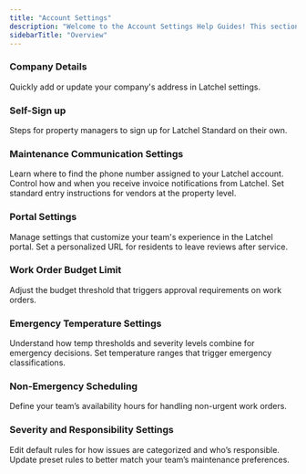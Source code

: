 ```yaml
---
title: "Account Settings"
description: "Welcome to the Account Settings Help Guides! This section provides step-by-step instructions for managing key settings in Latchel, ensuring your account is configured to meet your property management needs. Whether you need to add properties and residents, adjust severity and responsibility settings, or customize service provider prioritization, these guides will help you navigate and optimize your account settings with ease.  Explore the articles below to learn how to efficiently configure and manage your account!"
sidebarTitle: "Overview"
---
```


### **Company Details**

<Card title="Adding Your Company Address" icon="address-card" iconType="duotone" horizontal href="/s/topic/0TO5e000000h9wqGAA/Adding-Your-Company-Address">
  Quickly add or update your company's address in Latchel settings.
</Card>

### **Self-Sign up**

<Card title="Self-Signup - Latchel Standard" icon="octagon-check" iconType="duotone" horizontal href="/s/topic/0TO5e000000h9wqGAA/Self-Signup-Latchel-Standard">
  Steps for property managers to sign up for Latchel Standard on their own.
</Card>

### **Maintenance Communication Settings**

<CardGroup cols={2}>
  <Card title="How to View Your Latchel-Assigned Phone Number" icon="headphones" iconType="duotone" horizontal href="/s/topic/0TO5e000000h9wqGAA/How-to-view-your-Latchel-Assigned-Phone-Number">
    Learn where to find the phone number assigned to your Latchel account.
  </Card>
  <Card title="How to Manage My Own Invoice Notification Settings" icon="file-invoice" iconType="duotone" horizontal href="/s/topic/0TO5e000000h9wqGAA/How-to-Manage-My-Own-Invoice-Notification-Settings">
    Control how and when you receive invoice notifications from Latchel.
  </Card>
  <Card title="How to Configure a Property with Default Access Instructions" icon="key" iconType="duotone" horizontal href="/s/topic/0TO5e000000h9wqGAA/How-to-Configure-a-Property-with-Default-Access-Instructions">
    Set standard entry instructions for vendors at the property level.
  </Card>
</CardGroup>

### **Portal Settings**

<CardGroup cols={2}>
  <Card title="Configuring Portal Settings" icon="person-to-portal" iconType="duotone" horizontal href="/s/topic/0TO5e000000h9wqGAA/Configuring-Portal-Settings">
    Manage settings that customize your team's experience in the Latchel portal.
  </Card>
  <Card title="Customize Resident Review URL" icon="link-horizontal" iconType="duotone" horizontal href="/s/topic/0TO5e000000h9wqGAA/Customize-Resident-Review-URL">
    Set a personalized URL for residents to leave reviews after service.
  </Card>
</CardGroup>

### **Work Order Budget Limit**

<Card title="How to Customize Work Order Budget Limits" icon="money-check-dollar" iconType="duotone" horizontal href="/s/topic/0TO5e000000h9wqGAA/How-to-Customize-Work-Order-Budget-Limits">
  Adjust the budget threshold that triggers approval requirements on work orders.
</Card>

### **Emergency Temperature Settings**

<CardGroup cols={2}>
  <Card title="How Emergency Temperature and Severity Settings Work Together" icon="temperature-full" iconType="duotone" horizontal href="/s/topic/0TO5e000000h9wqGAA/How-Emergency-Temperature-and-Severity-Settings-Work-Together">
    Understand how temp thresholds and severity levels combine for emergency decisions.
  </Card>
  <Card title="How to Add Emergency Temperature Thresholds" icon="temperature-list" iconType="duotone" horizontal href="/s/topic/0TO5e000000h9wqGAA/How-to-Add-Emergency-Temperature-Thresholds">
    Set temperature ranges that trigger emergency classifications.
  </Card>
</CardGroup>

### **Non-Emergency Scheduling**

<Card title="Set Up Non-Emergency Schedule" icon="calendar-xmark" iconType="duotone" color="#ff9b8a" horizontal href="/s/topic/0TO5e000000h9wqGAA/Set-Up-Non-Emergency-Schedule">
  Define your team’s availability hours for handling non-urgent work orders.
</Card>

### **Severity and Responsibility Settings**

<CardGroup cols={2}>
  <Card title="Managing Severity and Responsibility Settings" icon="route-highway" iconType="duotone" horizontal href="/s/topic/0TO5e000000h9wqGAA/Managing-Severity-and-Responsibility-Settings">
    Edit default rules for how issues are categorized and who’s responsible.
  </Card>
  <Card title="How to Edit Existing Severity and Responsibility Preset" icon="arrow-down-a-z" iconType="duotone" horizontal href="/s/topic/0TO5e000000h9wqGAA/How-to-Edit-Existing-Severity-and-Responsibility-Preset">
    Update preset rules to better match your team’s maintenance preferences.
  </Card>
</CardGroup>